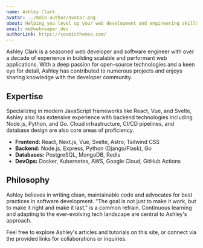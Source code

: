 ```yaml
---
name: Ashley Clark
avatar: ../main-author/avatar.png
about: Helping you level up your web development and engineering skills.
email: me@webreaper.dev
authorLink: https://cosmicthemes.com/
---
```


Ashley Clark is a seasoned web developer and software engineer with over a decade of experience in building scalable and performant web applications. With a deep passion for open-source technologies and a keen eye for detail, Ashley has contributed to numerous projects and enjoys sharing knowledge with the developer community.

## Expertise

Specializing in modern JavaScript frameworks like React, Vue, and Svelte, Ashley also has extensive experience with backend technologies including Node.js, Python, and Go. Cloud infrastructure, CI/CD pipelines, and database design are also core areas of proficiency.

- **Frontend:** React, Next.js, Vue, Svelte, Astro, Tailwind CSS
- **Backend:** Node.js, Express, Python (Django/Flask), Go
- **Databases:** PostgreSQL, MongoDB, Redis
- **DevOps:** Docker, Kubernetes, AWS, Google Cloud, GitHub Actions

## Philosophy

Ashley believes in writing clean, maintainable code and advocates for best practices in software development. "The goal is not just to make it work, but to make it right and make it last," is a common refrain. Continuous learning and adapting to the ever-evolving tech landscape are central to Ashley's approach.

Feel free to explore Ashley's articles and tutorials on this site, or connect via the provided links for collaborations or inquiries.
